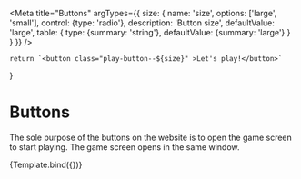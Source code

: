 

<Meta
    title="Buttons"
    argTypes={{
        size: {
            name: 'size',
            options: ['large', 'small'],
            control: {type: 'radio'},
            description: 'Button size',
            defaultValue: 'large',
            table: {
                type: {summary: 'string'},
                defaultValue: {summary: 'large'}
            }
        }
    }}
/>

    return `<button class="play-button--${size}" >Let's play!</button>`
}

# Buttons

The sole purpose of the buttons on the website is to open the game screen to start playing.
The game screen opens in the same window.

<Canvas>
    <Story name="Buttons">
        {Template.bind({})}
    </Story>
</Canvas>

<ArgsTable story="Buttons"/>